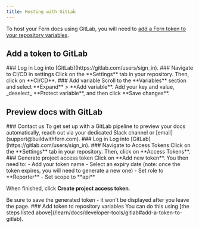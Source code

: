 ```yaml
---
title: Hosting with GitLab
---
```


To host your Fern docs using GitLab, you will need to [add a Fern token to your repository variables](/learn/docs/developer-tools/gitlab#add-a-token-to-gitlab). 

## Add a token to GitLab
<Steps>
### Log in
Log into [GitLab](https://gitlab.com/users/sign_in).
### Navigate to CI/CD in settings
Click on the **Settings** tab in your repository. Then, click on **CI/CD**. 
### Add variable
Scroll to the **Variables** section and select **Expand** > **Add variable**. Add your key and value, _deselect_ **Protect variable**, and then click **Save changes**. 
</Steps>

## Preview docs with GitLab

<Steps>
### Contact us
To get set up with a GitLab pipeline to preview your docs automatically, reach out via your dedicated Slack channel or [email](support@buildwithfern.com). 
### Log in
Log into [GitLab](https://gitlab.com/users/sign_in).
### Navigate to Access Tokens
Click on the **Settings** tab in your repository. Then, click on **Access Tokens**. 
### Generate project access token
Click on **Add new token**. You then need to: 
- Add your token name
- Select an expiry date (note: once the token expires, you will need to generate a new one)
- Set role to **Reporter**
- Set scope to **api**

When finished, click **Create project access token**. 

<Note title='Save your token'>
Be sure to save the generated token - it won't be displayed after you leave the page. 
</Note>
### Add token to repository variables
You can do this using [the steps listed above](/learn/docs/developer-tools/gitlab#add-a-token-to-gitlab). 
</Steps>
